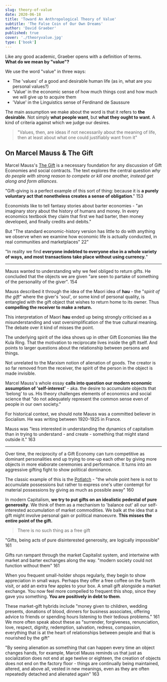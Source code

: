 ```yaml
---
slug: theory-of-value
date: 2020-06-18
title: 'Toward An Anthropological Theory of Value'
subtitle: 'The False Coin of Our Own Dreams'
author: 'David Graeber'
published: true
cover: './theoryvalue.jpg'
type: ['book']
---
```


Like any good academic, Graeber opens with a definition of terms.  
**What do we mean by "value"?**

We use the word "value" in three ways:
- The 'values' of a good and desirable human life (as in, what are you personal values?)
- 'Value' in the economic sense of how much things cost and how much we will give up to acquire them
- 'Value' in the Linguistics sense of Ferdinand de Saussure

The main assumption we make about the word is that it refers to __the desirable__. Not simply **what people want**, but **what they ought to want**. A kind of criteria against which we judge our desires. 

> "Values, then, are ideas if not necessarily about the meaning of life, then at least about what one could justifiably want from it"

## On Marcel Mauss & The Gift

Marcel Mauss's [The Gift](https://www.goodreads.com/book/show/349990.The_Gift) is a necessary foundation for any discussion of Gift Economies and social contracts. The text explores the central question _why do people with strong reason to compete or kill one another, instead get along and form alliances_.

"Gift-giving is a perfect example of this sort of thing: because it is **a purely voluntary act that nonetheless creates a sense of obligation**." 153

Economists like to tell fantasy stories about barter economies - "an imaginary story about the history of humans and money. In every economics textbook they claim that first we had barter, then money developed, and finally credits and debits." 

But "The standard economic-history version has little to do with anything we observe when we examine how economic life is actually conducted, in real communities and marketplaces" 22"

"In reality we find **everyone indebted to everyone else in a whole variety of ways, and most transactions take place without using currency.**" 

---

Mauss wanted to understanding why we feel obliged to return gifts. He concluded that the objects we are given "are seen to partake of something of the personality of the giver". 154

Mauss described it through the idea of the Maori idea of __hau__ - the "_spirit of the gift_" where the giver's 'soul', or some kind of personal quality, is entangled with the gift object that wishes to return home to its owner. Thus **compelling the receiver to make a return.**

This interpretation of Maori __hau__ ended up being strongly criticised as a misunderstanding and vast oversimplification of the true cultural meaning. The debate over it kind of misses the point.

The underlying spirit of the idea shows up in other Gift Economies like the Kula Ring. That the motivation to reciprocate lives inside the gift itself. And points to larger questions about the relationship between persons and things.

Not unrelated to the Marxism notion of alienation of goods. The creator is so far removed from the receiver, the spirit of the person in the object is made invisible.

Marcel Mauss's whole essay **calls into question our modern economic assumption of 'self-interest'** - aka. the desire to accumulate objects that 'belong' to us. His theory challenges elements of economics and social science that "do not adequately represent the common sense even of people in our own society."

For historical context, we should note Mauss was a committed believer in Socialism. He was writing between 1920-1925 in France.

Mauss was "less interested in understanding the dynamics of capitalism than in trying to understand - and create - something that might stand outside it." 163

---

Over time, the reciprocity of a Gift Economy can turn competitive as dominant personalities end up trying to one-up each other by giving more objects in more elaborate ceremonies and performance. It turns into an aggressive gifting fight to show political dominance.

The classic example of this is the [Potlatch](https://en.wikipedia.org/wiki/Potlatch) - "the whole point here is not to accumulate possessions but rather to express one's utter contempt for material possessions by giving as much as possible away" 160

In modern Capitalism, **we try to put gifts on an idealistic pedestal of pure generosity**. We think of them as a mechanism to 'balance out' all our self-interested accumulation of market commodities. We balk at the idea that a gift might involve personal gain or political manoeuvre. **This misses the entire point of the gift.**

> There is no such thing as a free gift

"Gifts, being acts of pure disinterested generosity, are logically impossible" 161

Gifts run rampant through the market Capitalist system, and intertwine with market and barter exchanges along the way. "modern society could not function without them" 161

When you frequent small-holder shops regularly, they begin to show appreciation in small ways. Perhaps they offer a free coffee on the fourth visit, or add an extra few apples to your box. A small gift alongside a market exchange. You now feel more compelled to frequent this shop, since they gave you something. **You are positively in debt to them**.

These market-gift hybrids include "money given to children, wedding presents, donations of blood, dinners for business associates, offering advice to friends or spending hours listening to their tedious problems." 161 We more often speak about these as "surrender, forgiveness, renunciation, love, respect, dignity, redemption, salvation, redress, compassion, everything that is at the heart of relationships between people and that is nourished by the gift"

"By seeing alienation as something that can happen every time an object changes hands, for example, Marcel Mauss reminds us that just as socialization does not end at age twelve or eighteen, the creation of objects does not end on the factory floor - things are continually being maintained, altered, and above all, vested in new meanings, even as they are often repeatedly detached and alienated again" 163
